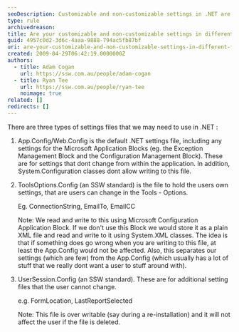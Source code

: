 ```yaml
---
seoDescription: Customizable and non-customizable settings in .NET are stored in different files, including App.config/Web.config, ToolsOptions.config, and UserSession.config.
type: rule
archivedreason:
title: Are your customizable and non-customizable settings in different files?
guid: 4957c0d2-3d6c-4aaa-9888-794ac5fb87bf
uri: are-your-customizable-and-non-customizable-settings-in-different-files
created: 2009-04-29T06:42:19.0000000Z
authors:
  - title: Adam Cogan
    url: https://ssw.com.au/people/adam-cogan
  - title: Ryan Tee
    url: https://ssw.com.au/people/ryan-tee
    noimage: true
related: []
redirects: []
---
```


There are three types of settings files that we may need to use in .NET :
1. App.Config/Web.Config is the default .NET settings file, including any settings for the Microsoft Application Blocks (eg. the Exception Management Block and the Configuration Management Block). These are for settings that dont change from within the application. In addition, System.Configuration classes dont allow writing to this file.
2. ToolsOptions.Config (an SSW standard) is the file to hold the users own settings, that are users can change in the Tools - Options.

   Eg. ConnectionString, EmailTo, EmailCC

   Note: We read and write to this using Microsoft Configuration Application Block. If we don't use this Block we would store it as a plain XML file and read and write to it using System.XML classes. The idea is that if something does go wrong when you are writing to this file, at least the App.Config would not be affected. Also, this separates our settings (which are few) from the App.Config (which usually has a lot of stuff that we really dont want a user to stuff around with).

3. UserSession.Config (an SSW standard). These are for additional setting files that the user cannot change.

   e.g. FormLocation, LastReportSelected

   Note: This file is over writable (say during a re-installation) and it will not affect the user if the file is deleted.